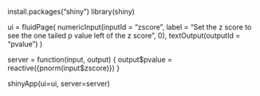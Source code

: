 install.packages("shiny")
library(shiny)


ui = fluidPage(
  numericInput(inputId = "zscore", label = "Set the z score to see the one tailed p value left of the z score", 0), 
  textOutput(outputId = "pvalue")
)

server = function(input, output) {
  output$pvalue = reactive({pnorm(input$zscore)})
}

shinyApp(ui=ui, server=server)

